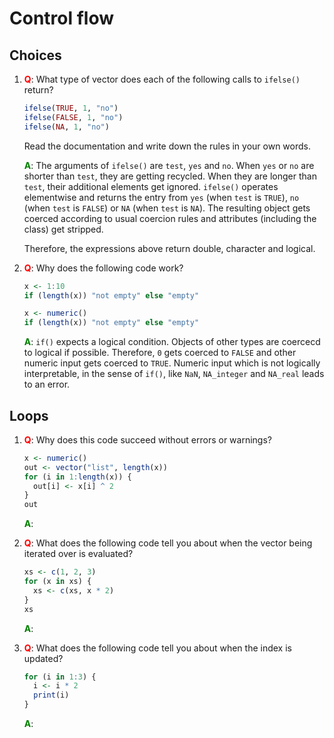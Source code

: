 # Control flow

## Choices

1. __<span style="color:red">Q</span>__: What type of vector does each of the following calls to `ifelse()`
    return?

    ```r
    ifelse(TRUE, 1, "no")
    ifelse(FALSE, 1, "no")
    ifelse(NA, 1, "no")
    ```

    Read the documentation and write down the rules in your own words.

   __<span style="color:green">A</span>__: The arguments of `ifelse()` are `test`, `yes` and `no`. When `yes` or `no` are shorter than `test`, they are getting recycled. When they are longer than `test`, their additional elements get ignored. `ifelse()` operates elementwise and returns the entry from `yes` (when `test` is `TRUE`), `no` (when `test` is `FALSE`) or `NA` (when `test` is `NA`). The resulting object gets coerced according to usual coercion rules and attributes (including the class) get stripped.
   
   Therefore, the expressions above return double, character and logical.

2. __<span style="color:red">Q</span>__: Why does the following code work?

    ```r
    x <- 1:10
    if (length(x)) "not empty" else "empty"
      
    x <- numeric()
    if (length(x)) "not empty" else "empty"
    ```

   __<span style="color:green">A</span>__: `if()` expects a logical condition. Objects of other types are coercecd to logical if possible. Therefore, `0` gets coerced to `FALSE` and other numeric input gets coerced to `TRUE`. Numeric input which is not logically interpretable, in the sense of `if()`, like `NaN`, `NA_integer` and `NA_real` leads to an error.

## Loops

1. __<span style="color:red">Q</span>__: Why does this code succeed without errors or warnings? 
    
    ```r
    x <- numeric()
    out <- vector("list", length(x))
    for (i in 1:length(x)) {
      out[i] <- x[i] ^ 2
    }
    out
    ```

   __<span style="color:green">A</span>__:

2. __<span style="color:red">Q</span>__: What does the following code tell you about when the vector being 
    iterated over is evaluated?

    ```r
    xs <- c(1, 2, 3)
    for (x in xs) {
      xs <- c(xs, x * 2)
    }
    xs
    ```

   __<span style="color:green">A</span>__:

3. __<span style="color:red">Q</span>__: What does the following code tell you about when the index is updated?

    ```r
    for (i in 1:3) {
      i <- i * 2
      print(i) 
    }
    ```

   __<span style="color:green">A</span>__:
   
   
